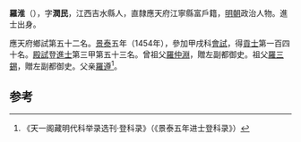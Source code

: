 '''羅淮'''（{{bd|1424年||？}}），字'''潤民'''，江西吉水縣人，直隸應天府江寧縣富戶籍，[[明朝|明朝]]政治人物。進士出身。

應天府鄉試第五十二名。[[景泰|景泰]]五年（1454年），參加甲戌科[[會試|會試]]，得[[貢士|貢士]]第一百四十名。[[殿試|殿試]]登[[進士|進士]]第三甲第五十三名。曾祖父[[羅仲淵|羅仲淵]]，贈左副都御史。祖父[[羅三錫|羅三錫]]，贈左副都御史。父亲[[羅遵|羅遵]]<ref>《天一阁藏明代科举录选刊·登科录》（《景泰五年进士登科录》）</ref>。

==参考==
{{reflist}}
{{明朝人物小作品}}
{{景泰五年甲戌科殿試金榜}}